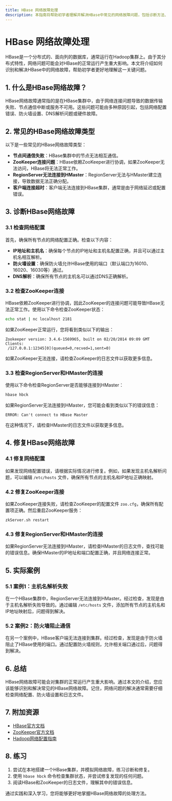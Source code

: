 ```yaml
---
title: HBase 网络故障处理
description: 本指南将帮助初学者理解并解决HBase中常见的网络故障问题，包括诊断方法、修复步骤以及实际案例。
---
```


# HBase 网络故障处理

HBase是一个分布式的、面向列的数据库，通常运行在Hadoop集群上。由于其分布式特性，网络问题可能会对HBase的正常运行产生重大影响。本文将介绍如何识别和解决HBase中的网络故障，帮助初学者更好地理解这一关键问题。

## 1. 什么是HBase网络故障？

HBase网络故障通常指的是在HBase集群中，由于网络连接问题导致的数据传输失败、节点通信中断或服务不可用。这些问题可能由多种原因引起，包括网络配置错误、防火墙设置、DNS解析问题或硬件故障。

## 2. 常见的HBase网络故障类型

以下是一些常见的HBase网络故障类型：

- **节点间通信失败**：HBase集群中的节点无法相互通信。
- **ZooKeeper连接问题**：HBase依赖ZooKeeper进行协调，如果ZooKeeper无法访问，HBase将无法正常工作。
- **RegionServer无法连接到HMaster**：RegionServer无法与HMaster建立连接，导致数据无法正确分配。
- **客户端连接超时**：客户端无法连接到HBase集群，通常是由于网络延迟或配置错误。

## 3. 诊断HBase网络故障

### 3.1 检查网络配置

首先，确保所有节点的网络配置正确。检查以下内容：

- **IP地址和主机名**：确保每个节点的IP地址和主机名配置正确，并且可以通过主机名相互解析。
- **防火墙设置**：确保防火墙允许HBase使用的端口（默认端口为16010、16020、16030等）通过。
- **DNS解析**：确保所有节点的主机名可以通过DNS正确解析。

### 3.2 检查ZooKeeper连接

HBase依赖ZooKeeper进行协调，因此ZooKeeper的连接问题可能导致HBase无法正常工作。使用以下命令检查ZooKeeper状态：

```bash
echo stat | nc localhost 2181
```

如果ZooKeeper正常运行，您将看到类似以下的输出：

```
Zookeeper version: 3.4.6-1569965, built on 02/20/2014 09:09 GMT
Clients:
 /127.0.0.1:12345[0](queued=0,recved=1,sent=0)
```

如果ZooKeeper无法连接，请检查ZooKeeper的日志文件以获取更多信息。

### 3.3 检查RegionServer和HMaster的连接

使用以下命令检查RegionServer是否能够连接到HMaster：

```bash
hbase hbck
```

如果RegionServer无法连接到HMaster，您可能会看到类似以下的错误信息：

```
ERROR: Can't connect to HBase Master
```

在这种情况下，请检查HMaster的日志文件以获取更多信息。

## 4. 修复HBase网络故障

### 4.1 修复网络配置

如果发现网络配置错误，请根据实际情况进行修复。例如，如果发现主机名解析问题，可以编辑 `/etc/hosts` 文件，确保所有节点的主机名和IP地址正确映射。

### 4.2 修复ZooKeeper连接

如果ZooKeeper连接失败，请检查ZooKeeper的配置文件 `zoo.cfg`，确保所有配置项正确。然后重启ZooKeeper服务：

```bash
zkServer.sh restart
```

### 4.3 修复RegionServer和HMaster的连接

如果RegionServer无法连接到HMaster，请检查HMaster的日志文件，查找可能的错误信息。确保HMaster的IP地址和端口配置正确，并且网络连接正常。

## 5. 实际案例

### 5.1 案例1：主机名解析失败

在一个HBase集群中，RegionServer无法连接到HMaster。经过检查，发现是由于主机名解析失败导致的。通过编辑 `/etc/hosts` 文件，添加所有节点的主机名和IP地址映射后，问题得到解决。

### 5.2 案例2：防火墙阻止通信

在另一个案例中，HBase客户端无法连接到集群。经过检查，发现是由于防火墙阻止了HBase使用的端口。通过配置防火墙规则，允许相关端口通过后，问题得到解决。

## 6. 总结

HBase网络故障可能会对集群的正常运行产生重大影响。通过本文的介绍，您应该能够识别和解决常见的HBase网络故障。记住，网络问题的解决通常需要仔细检查网络配置、防火墙设置和日志文件。

## 7. 附加资源

- [HBase官方文档](https://hbase.apache.org/book.html)
- [ZooKeeper官方文档](https://zookeeper.apache.org/doc/current/)
- [Hadoop网络配置指南](https://hadoop.apache.org/docs/stable/hadoop-project-dist/hadoop-common/ClusterSetup.html)

## 8. 练习

1. 尝试在本地搭建一个HBase集群，并模拟网络故障，练习诊断和修复。
2. 使用 `hbase hbck` 命令检查集群状态，并尝试修复发现的任何问题。
3. 阅读HBase和ZooKeeper的日志文件，理解其中的错误信息。

通过实践和深入学习，您将能够更好地掌握HBase网络故障的处理方法。